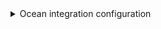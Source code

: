 <details>

<summary> Ocean integration configuration </summary>

```yaml showLineNumbers
resources:
  - kind: work-item
    selector:
      query: 'true'
      wiql: '[System.WorkItemType] = "Task" order by [System.CreatedDate] desc'
    port:
      entity:
        mappings:
          identifier: .id | tostring
          title: .fields."System.Title"
          blueprint: '"workItem"'
          properties:
            type: .fields."System.WorkItemType"
            state: .fields."System.State"
            effort: .fields."Microsoft.VSTS.Scheduling.Effort"
            description: .fields."System.Description"
            link: .url
            reason: .fields."System.Reason"
            createdBy: .fields."System.CreatedBy".displayName
            changedBy: .fields."System.ChangedBy".displayName
            createdDate: .fields."System.CreatedDate"
            changedDate: .fields."System.ChangedDate"
          relations:
            project: .fields."System.TeamProject" | gsub(" "; "")

```

</details>
